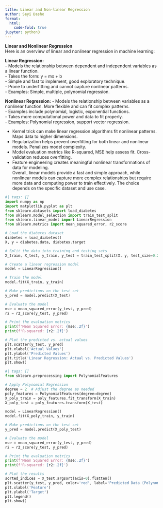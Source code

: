 ```yaml
---
title: Linear and Non-linear Regression
author: Seyi Dasho
format:
  html:
    code-fold: true
jupyter: python3
---
```


**Linear and Nonlinear Regression** <br>
Here is an overview of linear and nonlinear regression in machine learning:<br>

**Linear Regression:** <br>
- Models the relationship between dependent and independent variables as a linear function. <br>
- Takes the form: y = mx + b <br>
- Simple and fast to implement, good exploratory technique. <br>
- Prone to underfitting and cannot capture nonlinear patterns. <br>
- Examples: Simple, multiple, polynomial regression. <br>

**Nonlinear Regression:** 
- Models the relationship between variables as a nonlinear function. More flexible and can fit complex patterns.<br>
- Examples include polynomial, logistic, exponential functions. <br>
- Takes more computational power and data to fit properly. <br>
- Examples: Polynomial regression, support vector regression. <br>

- Kernel trick can make linear regression algorithms fit nonlinear patterns. Maps data to higher dimensions.<br>
- Regularization helps prevent overfitting for both linear and nonlinear models. Penalizes model complexity.<br>
- Model evaluation metrics like R-squared, MSE help assess fit. Cross-validation reduces overfitting.<br>
- Feature engineering creates meaningful nonlinear transformations of data for modeling.<br>
Overall, linear models provide a fast and simple approach, while nonlinear models can capture more complex relationships but require more data and computing power to train effectively. The choice depends on the specific dataset and use case.

```python
#| tags: []
import numpy as np
import matplotlib.pyplot as plt
from sklearn.datasets import load_diabetes
from sklearn.model_selection import train_test_split
from sklearn.linear_model import LinearRegression
from sklearn.metrics import mean_squared_error, r2_score

# Load the diabetes dataset
diabetes = load_diabetes()
X, y = diabetes.data, diabetes.target

# Split the data into training and testing sets
X_train, X_test, y_train, y_test = train_test_split(X, y, test_size=0.2, random_state=42)

# Create a linear regression model
model = LinearRegression()

# Train the model
model.fit(X_train, y_train)

# Make predictions on the test set
y_pred = model.predict(X_test)

# Evaluate the model
mse = mean_squared_error(y_test, y_pred)
r2 = r2_score(y_test, y_pred)

# Print the evaluation metrics
print(f'Mean Squared Error: {mse:.2f}')
print(f'R-squared: {r2:.2f}')

# Plot the predicted vs. actual values
plt.scatter(y_test, y_pred)
plt.xlabel('Actual Values')
plt.ylabel('Predicted Values')
plt.title('Linear Regression: Actual vs. Predicted Values')
plt.show()
```

```python
#| tags: []
from sklearn.preprocessing import PolynomialFeatures

# Apply Polynomial Regression
degree = 2  # Adjust the degree as needed
poly_features = PolynomialFeatures(degree=degree)
X_poly_train = poly_features.fit_transform(X_train)
X_poly_test = poly_features.transform(X_test)

model = LinearRegression()
model.fit(X_poly_train, y_train)

# Make predictions on the test set
y_pred = model.predict(X_poly_test)

# Evaluate the model
mse = mean_squared_error(y_test, y_pred)
r2 = r2_score(y_test, y_pred)

# Print the evaluation metrics
print(f'Mean Squared Error: {mse:.2f}')
print(f'R-squared: {r2:.2f}')

# Plot the results
sorted_indices = X_test.argsort(axis=0).flatten()    
plt.scatter(y_test, y_pred, color='red', label='Predicted Data (Polynomial Regression)')
plt.xlabel('Feature')
plt.ylabel('Target')
plt.legend()
plt.show()
```


